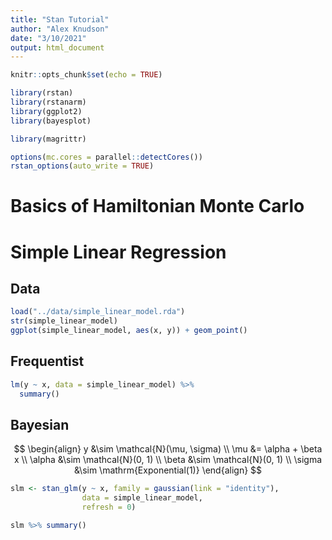 ```yaml
---
title: "Stan Tutorial"
author: "Alex Knudson"
date: "3/10/2021"
output: html_document
---
```


```r
knitr::opts_chunk$set(echo = TRUE)
```


```r
library(rstan)
library(rstanarm)
library(ggplot2)
library(bayesplot)

library(magrittr)

options(mc.cores = parallel::detectCores())
rstan_options(auto_write = TRUE)
```



# Basics of Hamiltonian Monte Carlo

# Simple Linear Regression

## Data

```r
load("../data/simple_linear_model.rda")
str(simple_linear_model)
ggplot(simple_linear_model, aes(x, y)) + geom_point()
```

## Frequentist

```r
lm(y ~ x, data = simple_linear_model) %>% 
  summary()
```


## Bayesian


$$
\begin{align}
y &\sim \mathcal{N}(\mu, \sigma) \\
\mu &= \alpha + \beta x \\
\alpha &\sim \mathcal{N}(0, 1) \\
\beta &\sim \mathcal{N}(0, 1) \\
\sigma &\sim \mathrm{Exponential(1)}
\end{align}
$$


```r
slm <- stan_glm(y ~ x, family = gaussian(link = "identity"), 
                data = simple_linear_model,
                refresh = 0)

slm %>% summary()
```

